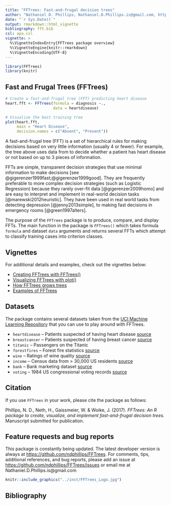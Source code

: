 ```yaml
---
title: "FFTrees: Fast-and-frugal decision trees"
author: "Nathaniel D. Phillips, Nathaniel.D.Phillips.is@gmail.com, http://ndphillips.github.io"
date: "`r Sys.Date()`"
output: rmarkdown::html_vignette
bibliography: fft.bib
csl: apa.csl
vignette: >
  %\VignetteIndexEntry{FFTrees package overview}
  %\VignetteEngine{knitr::rmarkdown}
  %\VignetteEncoding{UTF-8}
---
```


```r
library(FFTrees)
library(knitr)
```

## Fast and Frugal Trees (FFTrees)

```r
# Create a fast-and-frugal tree (FFT) predicting heart disease
heart.fft <- FFTrees(formula = diagnosis ~.,
                     data = heartdisease)

# Visualize the best training tree
plot(heart.fft,
     main = "Heart Disease",
     decision.names = c("Absent", "Present"))
```


A fast-and-frugal tree (FFT) is a set of hierarchical rules for making decisions based on very little information (usually 4 or fewer). For example, the tree above uses data from to decide whether a patient has heart disease or not based on up to 3 pieces of information.

FFTs are simple, transparent decision strategies that use minimal information to make decisions [see @gigerenzer1999fast;@gigerenzer1999good]. They are frequently preferable to more complex decision strategies (such as Logistic Regression) because they rarely over-fit data [@gigerenzer2009homo] and are easy to interpret and implement in real-world decision tasks [@marewski2012heuristic]. They have been used in real world tasks from detecting depression [@jenny2013simple], to making fast decisions in emergency rooms [@green1997alters].

The purpose of the `FFTrees` package is to produce, compare, and display FFTs. The main function in the package is `FFTrees()` which takes formula `formula` and dataset `data` arguments and returns several FFTs which attempt to classify training cases into criterion classes. 

## Vignettes

For additional details and examples, check out the vignettes below:

- [Creating FFTrees with FFTrees()](FFTrees_function.html)
- [Visualizing FFTrees with plot()](FFTrees_plot.html)
- [How FFTrees grows trees](FFTrees_algorithm.html)
- [Examples of FFTrees](FFTrees_examples.html)

## Datasets

The package contains several datasets taken from the [UCI Machine Learning Repository](http://archive.ics.uci.edu/ml/) that you can use to play around with FFTrees.

- `heartdisease` -- Patients suspected of having heart disease [source](http://archive.ics.uci.edu/ml/datasets/Heart+Disease)
- `breastcancer` -- Patients suspected of having breast cancer [source](https://archive.ics.uci.edu/ml/datasets/Breast+Cancer+Wisconsin+(Diagnostic))
- `titanic` -- Passengers on the Titanic
- `forestfires` -- Forest fire statistics [source](http://archive.ics.uci.edu/ml/datasets/Forest+Fires)
- `wine` -- Ratings of wine quality [source](http://archive.ics.uci.edu/ml/datasets/Wine)
- `income` -- Census data from > 30,000 US residents [source](http://archive.ics.uci.edu/ml/datasets/Adult)
- `bank` -- Bank marketing dataset [source](http://archive.ics.uci.edu/ml/datasets/Bank+Marketing)
- `voting` -- 1984 US congressional voting records [source](https://archive.ics.uci.edu/ml/datasets/Congressional+Voting+Records)


## Citation

If you use `FFTrees` in your work, please cite the package as follows:

Phillips, N. D., Neth, H., Gaissmeier, W. & Woike, J. (2017). *FFTrees: An R package to create, visualize, and implement fast-and-frugal decision trees.* Manuscript submitted for publication.

## Feature requests and bug reports

This package is constantly being updated. The latest developer version is always at [https://github.com/ndphillips/FFTrees](https://github.com/ndphillips/FFTrees). For comments, tips, additional references, and bug reports, please add an issue at [https://github.com/ndphillips/FFTrees/issues](https://github.com/ndphillips/FFTrees/issues) or email me at Nathaniel.D.Phillips.is@gmail.com

```r
knitr::include_graphics("../inst/FFTrees_Logo.jpg")
```


## Bibliography
